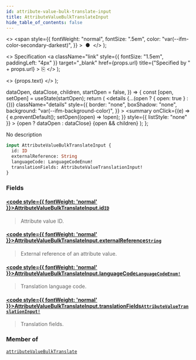 ```yaml
---
id: attribute-value-bulk-translate-input
title: AttributeValueBulkTranslateInput
hide_table_of_contents: false
---
```


  <>
    <span
      style={{
        fontWeight: "normal",
        fontSize: ".5em",
        color: "var(--ifm-color-secondary-darkest)",
      }}
    >
      &nbsp;●&nbsp;
    </span>
  </>
);

  <>
    Specification
    <a
      className="link"
      style={{ fontSize: "1.5em", paddingLeft: "4px" }}
      target="\_blank"
      href={props.url}
      title={"Specified by " + props.url}
    >
      ⎘
    </a>
  </>
);

  <>
    <span className={props.class}>{props.text}</span>
  </>
);


  dataOpen,
  dataClose,
  children,
  startOpen = false,
}) => {
  const [open, setOpen] = useState(startOpen);
  return (
    <details
      {...(open ? { open: true } : {})}
      className="details"
      style={{
        border: "none",
        boxShadow: "none",
        background: "var(--ifm-background-color)",
      }}
    >
      <summary
        onClick={(e) => {
          e.preventDefault();
          setOpen((open) => !open);
        }}
        style={{ listStyle: "none" }}
      >
        {open ? dataOpen : dataClose}
      </summary>
      {open && children}
    </details>
  );
};

No description

```graphql
input AttributeValueBulkTranslateInput {
  id: ID
  externalReference: String
  languageCode: LanguageCodeEnum!
  translationFields: AttributeValueTranslationInput!
}
```

### Fields

#### [<code style={{ fontWeight: 'normal' }}>AttributeValueBulkTranslateInput.<b>id</b></code>](#)<Bullet />[`ID`](../../../api-reference/miscellaneous/scalars/id) <Badge class="badge badge--secondary" text="scalar"/>

> Attribute value ID.

#### [<code style={{ fontWeight: 'normal' }}>AttributeValueBulkTranslateInput.<b>externalReference</b></code>](#)<Bullet />[`String`](../../../api-reference/miscellaneous/scalars/string) <Badge class="badge badge--secondary" text="scalar"/>

> External reference of an attribute value.

#### [<code style={{ fontWeight: 'normal' }}>AttributeValueBulkTranslateInput.<b>languageCode</b></code>](#)<Bullet />[`LanguageCodeEnum!`](../../../api-reference/miscellaneous/enums/language-code-enum) <Badge class="badge badge--secondary" text="non-null"/> <Badge class="badge badge--secondary" text="enum"/>

> Translation language code.

#### [<code style={{ fontWeight: 'normal' }}>AttributeValueBulkTranslateInput.<b>translationFields</b></code>](#)<Bullet />[`AttributeValueTranslationInput!`](../../../api-reference/miscellaneous/inputs/attribute-value-translation-input) <Badge class="badge badge--secondary" text="non-null"/> <Badge class="badge badge--secondary" text="input"/>

> Translation fields.

### Member of

[`attributeValueBulkTranslate`](../../../api-reference/attributes/mutations/attribute-value-bulk-translate) <Badge class="badge badge--secondary" text="mutation"/>
